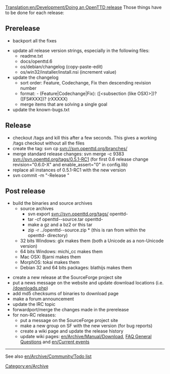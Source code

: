 [[Translation:en/Development/Doing an OpenTTD release]]
Those things have to be done for each release:

==Prerelease==
* backport all the fixes

* update all release version strings, especially in the following files:
** readme.txt
** docs/openttd.6
** os/debian/changelog (copy-paste-edit)
** os/win32/installer/install.nsi (increment value)
* update the changelog
** sort order: Feature, Codechange, Fix then descending revision number
** format: - (Feature|Codechange|Fix): ([<subsection (like OSX)>])? <message> ([FS#XXX])? (rXXXXX)
** merge items that are solving a single goal
* update the known-bugs.txt

==Release==
* checkout /tags and kill this after a few seconds. This gives a working /tags checkout without all the files
* create the tag: svn cp svn://svn.openttd.org/branches/<major> <version>
* merge standard release changes: svn merge -c 9383 svn://svn.openttd.org/tags/0.5.1-RC1 (for first 0.6 release change revision="0.6.0-X" and enable_assert="0" in config.lib)
* replace all instances of 0.5.1-RC1 with the new version
* svn commit -m "-Release <version>"

==Post release==
* build the binaries and source archives
** source archives
*** svn export svn://svn.openttd.org/tags/<version> openttd-<version>
*** tar -cf openttd-<version>-source.tar openttd-<version>
*** make a gz and a bz2 or this tar
*** zip -r ../openttd-<version>-source.zip * (this is ran from within the openttd-<version> directory)
** 32 bits Windows: glx makes them (both a Unicode as a non-Unicode version)
** 64 bits Windows: michi_cc makes them
** Mac OSX: Bjarni makes them
** MorphOS: tokai makes them
** Debian 32 and 64 bits packages: blathijs makes them

* create a new release at the SourceForge project site
* put a news message on the website and update download locations (i.e. [http://www.openttd.org/downloads.php /downloads.php])
* add md5 checksums of binaries to download page
* make a forum announcement
* update the IRC topic
* forwardport/merge the changes made in the prerelease
* for non-RC releases:
** put a message on the SourceForge project site
** make a new group on SF with the new version (for bug reports)
** create a wiki page and update the release history
** update wiki pages: [[en/Archive/Manual/Download]], [[en/Manual/FAQ general questions#what-s-the-latest-version-of-openttd|FAQ General Questions]] and [[en/Current events]]

----
See also [[en/Archive/Community/Todo list]]

[[Category:en/Archive]]